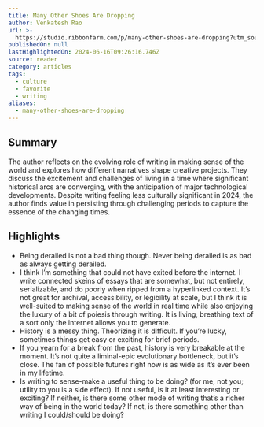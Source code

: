 ```yaml
---
title: Many Other Shoes Are Dropping
author: Venkatesh Rao
url: >-
  https://studio.ribbonfarm.com/p/many-other-shoes-are-dropping?utm_source=post-email-title&publication_id=9973&post_id=145646045&utm_campaign=email-post-title&isFreemail=true&r=og9hp&triedRedirect=true&utm_medium=email
publishedOn: null
lastHighlightedOn: 2024-06-16T09:26:16.746Z
source: reader
category: articles
tags:
  - culture
  - favorite
  - writing
aliases:
  - many-other-shoes-are-dropping
---
```

## Summary

The author reflects on the evolving role of writing in making sense of the world and explores how different narratives shape creative projects. They discuss the excitement and challenges of living in a time where significant historical arcs are converging, with the anticipation of major technological developments. Despite writing feeling less culturally significant in 2024, the author finds value in persisting through challenging periods to capture the essence of the changing times.

## Highlights
- Being derailed is not a bad thing though. Never being derailed is as bad as always getting derailed.
- I think I’m something that could not have exited before the internet. I write connected skeins of essays that are somewhat, but not entirely, serializable, and do poorly when ripped from a hyperlinked context. It’s not great for archival, accessibility, or legibility at scale, but I think it is well-suited to making sense of the world in real time while also enjoying the luxury of a bit of poiesis through writing. It is living, breathing text of a sort only the internet allows you to generate.
- History is a messy thing. Theorizing it is difficult. If you’re lucky, sometimes things get easy or exciting for brief periods.
- If you yearn for a break from the past, history is very breakable at the moment. It’s not quite a liminal-epic evolutionary bottleneck, but it’s close. The fan of possible futures right now is as wide as it’s ever been in my lifetime.
- Is writing to sense-make a useful thing to be doing? (for me, not you; utility to you is a side effect). If not useful, is it at least interesting or exciting? If neither, is there some other mode of writing that’s a richer way of being in the world today? If not, is there something other than writing I could/should be doing?
